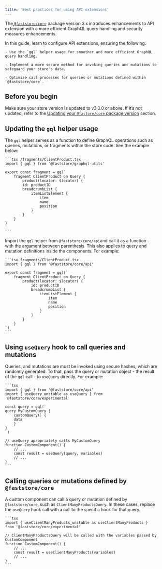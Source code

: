 ```yaml
---
title: 'Best practices for using API extensions'
---
```

 
The[ `@faststore/core`](https://developers.vtex.com/docs/guides/faststore/project-structure-overview#packagejson) package version 3.x introduces enhancements to API extension with a more efficient GraphQL query handling and security measures enhancements. 

In this guide, learn to configure API extensions, ensuring the following:

    - Use the `gql` helper usage for smoother and more efficient GraphQL query handling.

    - Implement a more secure method for invoking queries and mutations to safeguard your store's data.

    - Optimize call processes for queries or mutations defined within `@faststore/core`.
 
## Before you begin

Make sure your store version is updated to v3.0.0 or above.  If it’s not updated, refer to the [Updating your `@fastore/core` package version](https://developers.vtex.com/docs/guides/faststore/project-structure-updating-the-core-package-version) section. 

## Updating the `gql` helper usage

The `gql` helper serves as a function to define GraphQL operations such as queries, mutations, or fragments within the store code. See the example below:

    ```tsx /fragments/ClientProduct.tsx
    import { gql } from '@faststore/graphql-utils'

    export const fragment = gql`
        fragment ClientProduct on Query {
            product(locator: $locator) {
            id: productID
            breadcrumbList {
                itemListElement {
                    item
                    name
                    position
                }
            }
        }
    }
    `
    ```

Import the `gql` helper from `@faststore/core/api`and call it as a function - with the argument between parenthesis. This also applies to query and mutation definitions inside the components. For example:

    ```tsx fragments/ClientProduct.tsx
    import { gql } from '@faststore/core/api'

    export const fragment = gql(`
        fragment ClientProduct on Query {
            product(locator: $locator) {
                id: productID
                breadcrumbList {
                    itemListElement {
                        item
                        name
                        position
                    }
                }
            }
        }
    `)
    ```

## Using `useQuery` hook to call queries and mutations
Queries, and mutations are must be invoked using secure hashes, which are randomly generated. To that, pass the query or mutation object - the result of the `gql` call - to `useQuery` directly. For example:

    ```tsx
    import { gql } from '@faststore/core/api'
    import { useQuery_unstable as useQuery } from '@faststore/core/experimental'

    const query = gql(`
    query MyCustomQuery {
        customQuery() {
        data
        }
    }
    `)

    // useQuery apropriately calls MyCustomQuery
    function CustomComponent() {
        // ...
        const result = useQuery(query, variables)
        // ...
    }
    ```

## Calling queries or mutations defined by `@faststore/core`

A custom component can call a query or mutation defined by `@faststore/core`, such as `ClientManyProductsQuery`. In these cases, replace the `useQuery` hook call with a call to the specific hook for that query. 

    ```tsx
    import { useClientManyProducts_unstable as useClientManyProducts } from '@faststore/core/experimental'

    // ClientManyProductsQuery will be called with the variables passed by CustomComponent
    function CustomComponent() {
        // ...
        const result = useClientManyProducts(variables)
        // ...
    }
    ```